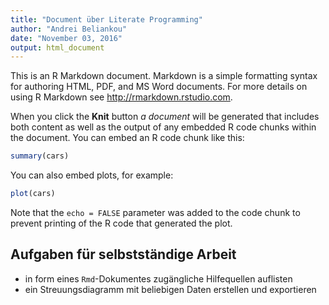 ```yaml
---
title: "Document über Literate Programming"
author: "Andrei Beliankou"
date: "November 03, 2016"
output: html_document
---
```


This is an R Markdown document. Markdown is a simple formatting syntax for authoring HTML, PDF, and MS Word documents. For more details on using R Markdown see <http://rmarkdown.rstudio.com>.

When you click the **Knit** button _a document_ will be generated that includes both content as well as the output of any embedded R code chunks within the document. You can embed an R code chunk like this:

```r
summary(cars)
```

You can also embed plots, for example:

```r
plot(cars)
```

Note that the `echo = FALSE` parameter was added to the code chunk to prevent printing of the R code that generated the plot.

## Aufgaben für selbstständige Arbeit

- in form eines `Rmd`-Dokumentes zugängliche Hilfequellen auflisten
- ein Streuungsdiagramm mit beliebigen Daten erstellen und exportieren
